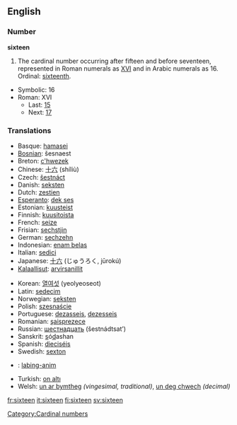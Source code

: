 ==English==

===Number===
'''sixteen'''
# The cardinal number occurring after fifteen and before seventeen, represented in Roman numerals as [[XVI]] and in Arabic numerals as 16.  Ordinal: [[sixteenth]].
*Symbolic: 16
*Roman: XVI
**Last: [[fifteen|15]]
**Next: [[seventeen|17]]

===Translations===
{{top}}
*Basque: [[hamasei]]
*[[Bosnian]]: šesnaest
*Breton: [[c'hwezek]]
*Chinese: [[十六]] (shíliù)
*Czech: [[šestnáct]] 
*Danish: [[seksten]]
*Dutch: [[zestien]] {{f}}
*[[Esperanto]]: [[dek ses]]
*Estonian: [[kuusteist]]
*Finnish: [[kuusitoista]]
*French: [[seize]] {{m}}
*Frisian: [[sechstjin]]
*German: [[sechzehn]] {{f}}
*Indonesian: [[enam belas]]
*Italian: [[sedici]] {{m}}
*Japanese: [[十六]] (じゅうろく, jūrokú)
*[[Kalaallisut]]: [[arvirsanillit]]
{{mid}}
*Korean: [[열여섯]] (yeolyeoseot)
*Latin: [[sedecim]]
*Norwegian: [[seksten]]
*Polish: [[szesnaście]]
*Portuguese: [[dezasseis]], [[dezesseis]]
*Romanian: [[şaisprezece]]
*Russian: [[шестнадцать]] (šestnádtsat’)
*Sanskrit: <u>s</u>ó<u>d</u>ashan
*Spanish: [[dieciséis]] {{m}}
*Swedish: [[sexton]]
*{{tl}}: [[labing-anim]]
*Turkish: [[on altı]]
*Welsh: [[un ar bymtheg]] ''(vingesimal, traditional)'', [[un deg chwech]] ''(decimal)''
{{bottom}}

[[Category:Cardinal numbers]]

[[fr:sixteen]]
[[it:sixteen]]
[[fi:sixteen]]
[[sv:sixteen]]